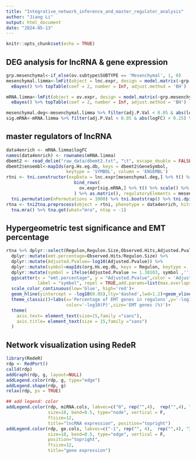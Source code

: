 ---
title: "Integrative_network_inference_and_master_regulator_analysis"
author: "Jiang Li"
output: html_document
date: "2024-05-13"
---

```{r setup, include=FALSE}
knitr::opts_chunk$set(echo = TRUE)
```

## DEG analysis for lncRNA & gene expression
```{r}
grp.mesenchymal<-if_else(ov.subtype$SUBTYPE == 'Mesenchymal', 1, 0)
mesenchymal.limma<-lmFit(object = lnc.expr, design = model.matrix(~grp.mesenchymal)) %>%
  eBayes() %>% topTable(coef = 2, number = Inf, adjust.method = 'BH')

mRNA.limma<-lmFit(object = ov.expr, design = model.matrix(~grp.mesenchymal)) %>%
  eBayes() %>% topTable(coef = 2, number = Inf, adjust.method = 'BH')

mesenchymal.deg<-mesenchymal.limma %>% filter(adj.P.Val < 0.05 & abs(logFC) > 0.5) %>% rownames()
sig.mRNA<-mRNA.limma %>% filter(adj.P.Val < 0.05 & abs(logFC) > 0.25) %>% rownames()
```


## master regulators of lncRNA
```{r}
data4enrich <- mRNA.limma$logFC
names(data4enrich) <- rownames(mRNA.limma)
dbemt2 <- read_delim("raw_data/dbemt2.txt", "\t", escape_double = FALSE, trim_ws = TRUE)
dbemt2$ensembl<-mapIds(org.Hs.eg.db, keys = dbemt2$GeneSymbol, 
                       keytype = 'SYMBOL', column = 'ENSEMBL')
rtni <- tni.constructor(expData = lnc.expr[mesenchymal.deg,] %>% t() %>% scale() %>% t() %>% as.data.frame() %>% 
                          bind_rows(
                            ov.expr[sig.mRNA,] %>% t() %>% scale() %>% t() %>% as.data.frame()
                          ) %>% as.matrix(), regulatoryElements = mesenchymal.deg) %>% 
  tni.permutation(nPermutations = 1000) %>% tni.bootstrap() %>% tni.dpi.filter()
rtna <- tni2tna.preprocess(object = rtni, phenotype = data4enrich, hits = dbemt2$ensembl) %>% 
  tna.mra() %>% tna.get(what="mra", ntop = -1)
```

## Hypergeometric test significance and EMT percentage
```{r}
rtna %>% dplyr::select(Regulon,Regulon.Size,Observed.Hits,Adjusted.Pvalue) %>% 
  dplyr::mutate(emt.percentage=Observed.Hits/Regulon.Size) %>% 
  dplyr::mutate(Adjusted.Pvalue=-log10(Adjusted.Pvalue)) %>% 
  dplyr::mutate(symbol=mapIds(org.Hs.eg.db, keys = Regulon, keytype = 'ENSEMBL', column = 'SYMBOL')) %>%
  dplyr::mutate(symbol = ifelse(Adjusted.Pvalue >= 1.30103, symbol ,'')) %>% 
  ggscatter(x = "emt.percentage", y = "Adjusted.Pvalue",color = 'Adjusted.Pvalue',size='emt.percentage',
            label = "symbol", repel = TRUE,add.params=list(max.overlaps = 30))+
  scale_color_continuous(low='blue', high='red')+
  geom_hline(yintercept = -log10(0.05),lty='dashed',lwd=1.2)+geom_vline(xintercept = 0.2,lty='dashed',lwd=1.2)+
  theme_classic()+labs(x='Percentage of EMT genes in regulons',y='-log10(P)', 
                       color='-log10(P)',size='EMT genes (%)')+
  theme(
    axis.text= element_text(size=15,family ="sans"),
    axis.title= element_text(size = 15,family ="sans")
  )
```

## Network visualization using RedeR
```{r}
library(RedeR)
rdp <- RedPort()
calld(rdp)
addGraph(rdp, g, layout=NULL)
addLegend.color(rdp, g, type="edge")
addLegend.shape(rdp, g)
relax(rdp, ps = TRUE)

## add legend: color
addLegend.color(rdp, miRNA.cols, labvec=c("0", rep("",4),  rep("",4), "2"),
                size=18, bend=0.5, type="node", vertical = F,
                ftsize=12,
                title="lncRNA expression", position="topright")
addLegend.color(rdp, ge.cols, labvec=c("-1", rep("", 4),  rep("",4), "3"),
                size=18, bend=0.5, type="edge", vertical = F,
                position="topright", 
                ftsize=12,
                title="gene expression")
```

